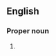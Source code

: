 ==English==

===Proper noun===
{{en-proper noun}}

# {{initialism of|lang=en|[[New Jersey]] {{1|quality}} {{1|single}} {{1|accountability}} {{1|continuum}}}}
